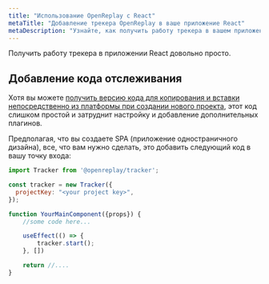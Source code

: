 ```yaml
---
title: "Использование OpenReplay с React"
metaTitle: "Добавление трекера OpenReplay в ваше приложение React"
metaDescription: "Узнайте, как получить работу трекера в вашем приложении React"
---
```


Получить работу трекера в приложении React довольно просто.

## Добавление кода отслеживания

Хотя вы можете [получить версию кода для копирования и вставки непосредственно из платформы при создании нового проекта](/using-or/snippet#getting-the-snippet), этот код слишком простой и затруднит настройку и добавление дополнительных плагинов.

Предполагая, что вы создаете SPA (приложение одностраничного дизайна), все, что вам нужно сделать, это добавить следующий код в вашу точку входа:


```jsx
import Tracker from '@openreplay/tracker';

const tracker = new Tracker({
  projectKey: "<your project key>",  
});

function YourMainComponent({props}) {
    //some code here...

    useEffect(() => {
        tracker.start();
    }, [])

    return //....
}
```

